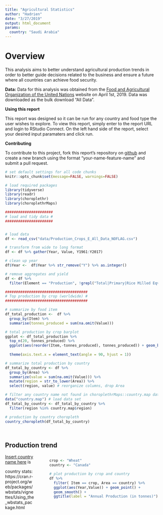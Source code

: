 ```yaml
---
title: "Agricultural Statistics"
author: "Hadrien"
date: "3/27/2019"
output: html_document
params:
  country: "Saudi Arabia"
---
```


# Overview 

This analysis aims to better understand agricultural production trends in order to better guide decisions related to the business and ensure a future where all countries can achieve food security.


**Data:** Data for this analysis was obtained from the [Food and Agricultural Organization of the United Nations](http://www.fao.org/faostat/en/#data/QC) website on April 1st, 2019. Data was downloaded as the bulk download "All Data".

**Using this report** 

This report was designed so it can be run for any country and food type the user wishes to explore. To view this report, simply enter to the report URL and login to RStudio Connect. On the left hand side of the report, select your desired input paramaters and click run. 

**Contributing** 

To contribute to this project, fork this report's repository on [github](https://github.com/hdykiel/paramaterized-report-agriculture/commits/master) and create a new branch using the format "your-name-feature-name" and submit a pull request.


```r
# set default settings for all code chunks
knitr::opts_chunk$set(message=FALSE, warnings=FALSE)

# load required packages
library(tidyverse)
library(readr)
library(choroplethr)
library(choroplethrMaps)
```


```r

######################
# load and tidy data #
######################


# load data
df <- read_csv("data/Production_Crops_E_All_Data_NOFLAG.csv")

# transform from wide to long format
df <- df %>% gather(Year, Value, Y1961:Y2017)

# clean up year
df$Year <-  df$Year %>% str_remove("Y") %>% as.integer()

# remove aggregates and yield
df <- df %>% 
  filter(Element == "Production", !grepl("Total|Primary|Rice Milled Eqv", Item))


```



```r

######################################
# Top production by crop (worldwide) #
######################################

# summarize by food item
df_total_production <-  df %>%
  group_by(Item) %>%
  summarise(tonnes_produced = sum(na.omit(Value)))

# total production by crop barplot
ggplot <- df_total_production %>%
  top_n(20, tonnes_produced) %>%
  ggplot(aes(reorder(Item,-tonnes_produced), tonnes_produced)) + geom_bar(stat =
                                                                            "identity") +
  theme(axis.text.x = element_text(angle = 90, hjust = 1))


```


```r

# summarize total production by country
df_total_by_country <- df %>%
  group_by(Area) %>%
  summarize(value = sum(na.omit(Value))) %>%
  mutate(region = str_to_lower(Area)) %>% 
  select(region, value) # reorganize columns, drop Area

# filter any country name not found in choroplethrMaps::country.map data frame
data("country.map") # load data set
df_total_by_country <- df_total_by_country %>%
  filter(region %in% country.map$region)

# production by country choropleth
country_choropleth(df_total_by_country)




```


## Production trend

<div style="float:right; margin-left: 10%;">
 
```r
crop <- "Wheat"
country <- "Canada"

# plot production by crop and country
df %>%
  filter( Item == crop, Area == country) %>%
  ggplot(aes(Year,Value)) + geom_point() +
  geom_smooth() + 
  ggtitle(label = "Annual Production (in tonnes)")
```

 </div>
 
[Insert country name  here](https://en.wikipedia.org/wiki/Canada) is 

country stats: https://cran.r-project.org/web/packages/wbstats/vignettes/Using_the_wbstats_package.html
 